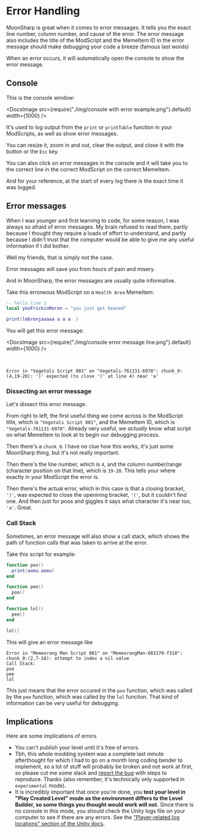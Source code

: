 
# Error Handling

MoonSharp is great when it comes to error messages. It tells you the exact line number, column number, and cause of the error. The error message also includes the title of the ModScript and the MemeItem ID in the error message should make debugging your code a breeze (famous last words)

When an error occurs, it will automatically open the console to show the error message.

## Console

This is the console window:

<DocsImage
  src={require("./img/console with error example.png").default}
  width={1000}
/>

It's used to log output from the `print` or `printTable` function in your ModScripts, as well as show error messages.

You can resize it, zoom in and out, clear the output, and close it with the button or the `Esc` key.

You can also click on error messages in the console and it will take you to the correct line in the correct ModScript on the correct MemeItem.

And for your reference, at the start of every log there is the exact time it was logged.

## Error messages

When I was younger and first learning to code, for some reason, I was always so afraid of error messages. My brain refused to read them, partly because I thought they require a loads of effort to understand, and partly because I didn't trust that the computer would be able to give me any useful information if I did bother.

Well my friends, that is simply not the case.

Error messages will save you from hours of pain and misery.

And in MoonSharp, the error messages are usually quite informative.

Take this erroneous ModScript on a `Health Area` MemeItem:

```lua
-- hello line 1
local youFrickinMoron = "you just got beaned"

print(lebronjaaaaa a a a  )
```

You will get this error message:

<DocsImage
  src={require("./img/console error message line.png").default}
  width={1000}
/>

<br />

```
Error in "Vegetals Script 001" on "Vegetals-761131-6978": chunk_0:(4,19-20): ')' expected (to close '(' at line 4) near 'a'
```

### Dissecting an error message

Let's dissect this error message.

From right to left, the first useful thing we come across is the ModScript title, which is `"Vegetals Script 001"`, and the MemeItem ID, which is `"Vegetals-761131-6978"`. Already very useful, we _actually_ know what script on what MemeItem to look at to begin our debugging process.

Then there's a `chunk_0`. I have no clue how this works, it's just some MoonSharp thing, but it's not really important.

Then there's the line number, which is `4`, and the column number/range (character position on that line), which is `19-20`.
This tells your where exactly in your ModScript the error is.

Then there's the actual error, which in this case is that a closing bracket, `')'`, was expected to close the openining bracket, `'('`, but it couldn't find one. And then just for poos and giggles it says what character it's near too, `'a'`. Great.

### Call Stack

Sometimes, an error message will also show a call stack, which shows the path of function calls that was taken to arrive at the error.

Take this script for example:

```lua
function poo()
  print(aoeu.aoeu)
end

function pee()
  poo()
end

function lol()
  pee()
end

lol()
```

This will give an error message like

```
Error in "Memeorang Man Script 001" on "MemeorangMan-683170-f310": chunk_0:(2,7-18): attempt to index a nil value
Call Stack:
poo
pee
lol
```

This just means that the error occured in the `poo` function, which was called by the `pee` function, which was called by the `lol` function. That kind of information can be very useful for debugging.

## Implications

Here are some implications of errors.

- You can't publish your level until it's free of errors.
- Tbh, this whole modding system was a complete last minute afterthought for which I had to go on a month long coding bender to implement, so a lot of stuff will probably be broken and not work at first, so please cut me some slack and [report the bug](https://github.com/EthanSK/Ye-Olde-Meme-Game-2-Public/issues/new/choose) with steps to reproduce. Thanks (also remember, it's technically only supported in `experimental` mode).
- It is incredibly important that once you're done, you **test your level in "Play Created Level" mode as the environment differs to the Level Builder, so some things you thought would work will not.** Since there is no console in this mode, you should check the Unity logs file on your computer to see if there are any errors. See the ["Player-related log locations" section of the Unity docs](https://docs.unity3d.com/Manual/LogFiles.html).
